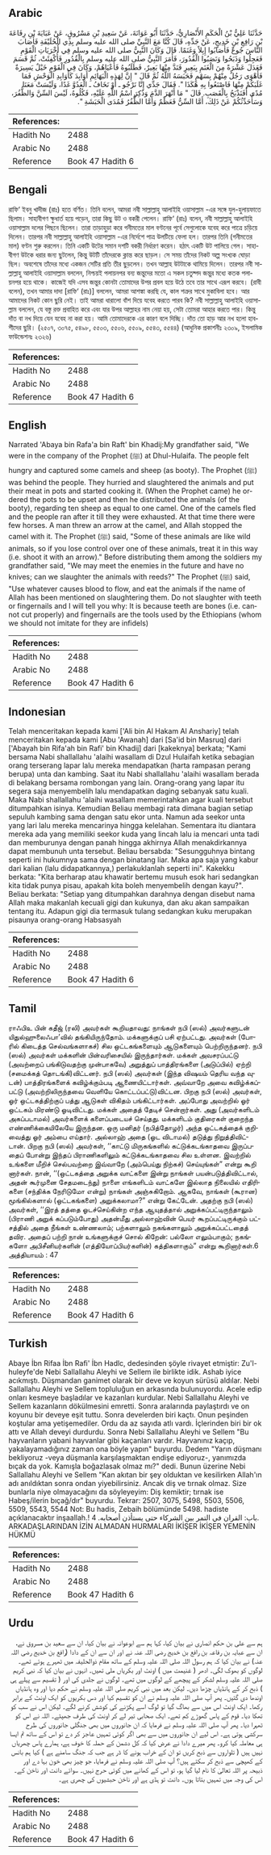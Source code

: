 ## Arabic


<div dir="rtl" lang="ar" style={{fontSize:'larger',backgroundColor:'#f8f9fa',padding:20}}>
حَدَّثَنَا عَلِيُّ بْنُ الْحَكَمِ الأَنْصَارِيُّ، حَدَّثَنَا أَبُو عَوَانَةَ، عَنْ سَعِيدِ بْنِ مَسْرُوقٍ، عَنْ عَبَايَةَ بْنِ رِفَاعَةَ بْنِ رَافِعِ بْنِ خَدِيجٍ، عَنْ جَدِّهِ، قَالَ كُنَّا مَعَ النَّبِيِّ صلى الله عليه وسلم بِذِي الْحُلَيْفَةِ فَأَصَابَ النَّاسَ جُوعٌ فَأَصَابُوا إِبِلاً وَغَنَمًا‏.‏ قَالَ وَكَانَ النَّبِيُّ صلى الله عليه وسلم فِي أُخْرَيَاتِ الْقَوْمِ فَعَجِلُوا وَذَبَحُوا وَنَصَبُوا الْقُدُورَ، فَأَمَرَ النَّبِيُّ صلى الله عليه وسلم بِالْقُدُورِ فَأُكْفِئَتْ، ثُمَّ قَسَمَ فَعَدَلَ عَشْرَةً مِنَ الْغَنَمِ بِبَعِيرٍ فَنَدَّ مِنْهَا بَعِيرٌ، فَطَلَبُوهُ فَأَعْيَاهُمْ، وَكَانَ فِي الْقَوْمِ خَيْلٌ يَسِيرَةٌ فَأَهْوَى رَجُلٌ مِنْهُمْ بِسَهْمٍ فَحَبَسَهُ اللَّهُ ثُمَّ قَالَ ‏"‏ إِنَّ لِهَذِهِ الْبَهَائِمِ أَوَابِدَ كَأَوَابِدِ الْوَحْشِ فَمَا غَلَبَكُمْ مِنْهَا فَاصْنَعُوا بِهِ هَكَذَا ‏"‏‏.‏ فَقَالَ جَدِّي إِنَّا نَرْجُو ـ أَوْ نَخَافُ ـ الْعَدُوَّ غَدًا، وَلَيْسَتْ مَعَنَا مُدًى أَفَنَذْبَحُ بِالْقَصَبِ‏.‏ قَالَ ‏"‏ مَا أَنْهَرَ الدَّمَ وَذُكِرَ اسْمُ اللَّهِ عَلَيْهِ، فَكُلُوهُ، لَيْسَ السِّنَّ وَالظُّفُرَ، وَسَأُحَدِّثُكُمْ عَنْ ذَلِكَ، أَمَّا السِّنُّ فَعَظْمٌ وَأَمَّا الظُّفُرُ فَمُدَى الْحَبَشَةِ ‏"‏‏.‏
</div>
<div style={{backgroundColor:'#f8f9fa',padding:20, marginBottom: 10}}><table> <thead> <tr> <th>References:</th> <th></th> </tr> </thead> <tbody><tr><td>Hadith No</td><td>2488</td></tr><tr><td>Arabic No</td><td>2488</td></tr><tr><td>Reference</td><td>Book 47 Hadith 6</td></tr></tbody></table></div>

## Bengali


<div dir="ltr" lang="bn" style={{fontSize:'larger',backgroundColor:'#f8f9fa',padding:20}}>
রাফি‘ ইবনু খাদীজ (রাঃ) হতে বর্ণিত। তিনি বলেন, আমরা নবী সাল্লাল্লাহু আলাইহি ওয়াসাল্লাম -এর সঙ্গে যুল-হুলায়ফাতে ছিলাম। সাহাবীগণ ক্ষুধার্ত হয়ে পড়েন, তারা কিছু উট ও বকরী পেলেন। রাফি‘ (রাঃ) বলেন, নবী সাল্লাল্লাহু আলাইহি ওয়াসাল্লাম দলের পিছনে ছিলেন। তারা তাড়াহুড়া করে গনীমতের মাল বণ্টনের পূর্বে সেগুলোকে যবেহ করে পাত্রে চড়িয়ে দিলেন। তারপর নবী সাল্লাল্লাহু আলাইহি ওয়াসাল্লাম -এর নির্দেশে পাত্র উলটিয়ে ফেলা হল। তারপর তিনি (গনীমতের মাল) বণ্টন শুরু করলেন। তিনি একটি উটের সমান দশটি বকরী নির্ধারণ করেন। হঠাৎ একটি উট পালিয়ে গেল। সাহাবীগণ উটকে ধরার জন্য ছুটলেন, কিন্তু উটটি তাঁদেরকে ক্লান্ত করে ছাড়ল। সে সময় তাঁদের নিকট অল্প সংখ্যক ঘোড়া ছিল। অবশেষে তাঁদের মধ্যে একজন সেটির প্রতি তীর ছুড়লেন। তখন আল্লাহ উটটাকে থামিয়ে দিলেন। তারপর নবী সাল্লাল্লাহু আলাইহি ওয়াসাল্লাম বললেন, নিশ্চয়ই পলায়নপর বন্য জন্তুদের মতো এ সকল চতুষ্পদ জন্তুর মধ্যে কতক পলায়নপর হয়ে থাকে। কাজেই যদি এসব জন্তুর কোনটা তোমাদের উপর প্রবল হয়ে উঠে তবে তার সাথে এরূপ করবে। (রাবী বলেন), তখন আমার দাদা [রাফি‘ (রাঃ)] বললেন, আমরা আশঙ্কা করছি যে, কাল শত্রুর সাথে মুকাবিলা হবে। আর আমাদের নিকট কোন ছুরি নেই। তাই আমরা ধারালো বাঁশ দিয়ে যবেহ করতে পারব কি? নবী সাল্লাল্লাহু আলাইহি ওয়াসাল্লাম বললেন, যে বস্তু রক্ত প্রবাহিত করে এবং যার উপর আল্লাহর নাম নেয়া হয়, সেটা তোমরা আহার করতে পার। কিন্তু দাঁত বা নখ দিয়ে যেন যবেহ না করা হয়। আমি তোমাদেরকে এর কারণ বলে দিচ্ছি। দাঁত তো হাড় আর নখ হলো হাবশীদের ছুরি। (২৫০৭, ৩০৭৫, ৫৪৯৮, ৫৫০৩, ৫৫০৬, ৫৫০৯, ৫৫৪৩, ৫৫৪৪) (আধুনিক প্রকাশনীঃ ২৩০৯, ইসলামিক ফাউন্ডেশনঃ ২৩২৬)
</div>
<div style={{backgroundColor:'#f8f9fa',padding:20, marginBottom: 10}}><table> <thead> <tr> <th>References:</th> <th></th> </tr> </thead> <tbody><tr><td>Hadith No</td><td>2488</td></tr><tr><td>Arabic No</td><td>2488</td></tr><tr><td>Reference</td><td>Book 47 Hadith 6</td></tr></tbody></table></div>

## English


<div dir="ltr" lang="en" style={{fontSize:'larger',backgroundColor:'#f8f9fa',padding:20}}>
Narrated 'Abaya bin Rafa'a bin Raft' bin Khadij:My grandfather said, "We were in the company of the Prophet (ﷺ) at Dhul-Hulaifa. The people felt hungry and captured some camels and sheep (as booty). The Prophet (ﷺ) was behind the people. They hurried and slaughtered the animals and put their meat in pots and started cooking it. (When the Prophet came) he ordered the pots to be upset and then he distributed the animals (of the booty), regarding ten sheep as equal to one camel. One of the camels fled and the people ran after it till they were exhausted. At that time there were few horses. A man threw an arrow at the camel, and Allah stopped the camel with it. The Prophet (ﷺ) said, "Some of these animals are like wild animals, so if you lose control over one of these animals, treat it in this way (i.e. shoot it with an arrow)." Before distributing them among the soldiers my grandfather said, "We may meet the enemies in the future and have no knives; can we slaughter the animals with reeds?" The Prophet (ﷺ) said, "Use whatever causes blood to flow, and eat the animals if the name of Allah has been mentioned on slaughtering them. Do not slaughter with teeth or fingernails and I will tell you why: It is because teeth are bones (i.e. cannot cut properly) and fingernails are the tools used by the Ethiopians (whom we should not imitate for they are infidels)
</div>
<div style={{backgroundColor:'#f8f9fa',padding:20, marginBottom: 10}}><table> <thead> <tr> <th>References:</th> <th></th> </tr> </thead> <tbody><tr><td>Hadith No</td><td>2488</td></tr><tr><td>Arabic No</td><td>2488</td></tr><tr><td>Reference</td><td>Book 47 Hadith 6</td></tr></tbody></table></div>

## Indonesian


<div dir="ltr" lang="id" style={{fontSize:'larger',backgroundColor:'#f8f9fa',padding:20}}>
Telah menceritakan kepada kami ['Ali bin Al Hakam Al Anshariy] telah menceritakan kepada kami [Abu 'Awanah] dari [Sa'id bin Masruq] dari ['Abayah bin Rifa'ah bin Rafi' bin Khadij] dari [kakeknya] berkata; "Kami bersama Nabi shallallahu 'alaihi wasallam di Dzul Hulaifah ketika sebagian orang terserang lapar lalu mereka mendapatkan (harta rampasan perang berupa) unta dan kambing. Saat itu Nabi shallallahu 'alaihi wasallam berada di belakang bersama rombongan yang lain. Orang-orang yang lapar itu segera saja menyembelih lalu mendapatkan daging sebanyak satu kuali. Maka Nabi shallallahu 'alaihi wasallam memerintahkan agar kuali tersebut ditumpahkan isinya. Kemudian Beliau membagi rata dimana bagian setiap sepuluh kambing sama dengan satu ekor unta. Namun ada seekor unta yang lari lalu mereka mencarinya hingga kelelahan. Sementara itu diantara mereka ada yang memiliki seekor kuda yang lincah lalu ia mencari unta tadi dan memburunya dengan panah hingga akhirnya Allah menakdirkannya dapat membunuh unta tersebut. Beliau bersabda: "Sesungguhnya bintang seperti ini hukumnya sama dengan binatang liar. Maka apa saja yang kabur dari kalian (lalu didapatkannya,) perlakuklanlah seperti ini". Kakekku berkata: "Kita berharap atau khawatir bertemu musuh esok hari sedangkan kita tidak punya pisau, apakah kita boleh menyembelih dengan kayu?". Beliau berkata: "Setiap yang ditumpahkan darahnya dengan disebut nama Allah maka makanlah kecuali gigi dan kukunya, dan aku akan sampaikan tentang itu. Adapun gigi dia termasuk tulang sedangkan kuku merupakan pisaunya orang-orang Habsasyah
</div>
<div style={{backgroundColor:'#f8f9fa',padding:20, marginBottom: 10}}><table> <thead> <tr> <th>References:</th> <th></th> </tr> </thead> <tbody><tr><td>Hadith No</td><td>2488</td></tr><tr><td>Arabic No</td><td>2488</td></tr><tr><td>Reference</td><td>Book 47 Hadith 6</td></tr></tbody></table></div>

## Tamil


<div dir="ltr" lang="ta" style={{fontSize:'larger',backgroundColor:'#f8f9fa',padding:20}}>
ராஃபிஉ பின் கதீஜ் (ரலி) அவர்கள் கூறியதாவது: நாங்கள் நபி (ஸல்) அவர்களுடன் யிதுல்ஹுலைஃபா’வில் தங்கியிருந்தோம். மக்களுக்குப் பசி ஏற்பட்டது. அவர்கள் (போரில் கிடைத்த செல்வங்களாகச்) சில ஒட்டகங்களையும் ஆடுகளையும் பெற்றிருந்தனர். நபி (ஸல்) அவர்கள் மக்களின் பின்வரிசையில் இருந்தார்கள். மக்கள் அவசரப்பட்டு (அவற்றைப் பங்கிடுவதற்கு முன்பாகவே) அறுத்துப் பாத்திரங்களை (அடுப்பில்) ஏற்றி (சமைக்கத் தொடங்கி)விட்டனர். நபி (ஸல்) அவர்கள் (இந்த விஷயம் தெரிய வந்த வுடன்) பாத்திரங்களைக் கவிழ்க்கும்படி ஆணையிட்டார்கள். அவ்வாறே அவை கவிழ்க்கப்பட்டு (அவற்றிலிருந்தவை வெளியே கொட்டப்பட்டு)விட்டன. பிறகு நபி (ஸல்) அவர்கள், ஓர் ஒட்டகத்திற்குப் பத்து ஆடுகள் விகிதம் பங்கிட்டார்கள். அப்போது அவற்றில் ஓர் ஒட்டகம் மிரண்டு ஓடிவிட்டது. மக்கள் அதைத் தேடிச் சென்றார்கள். அது (அவர்களிடம் அகப்படாமல்) அவர்களைக் களைப்படையச் செய்தது. மக்களிடம் குதிரைகள் குறைந்த எண்ணிக்கையிலேயே இருந்தன. ஒரு மனிதர் (நபித்தோழர்) அந்த ஒட்டகத்தைக் குறிவைத்து ஓர் அம்பை எய்தார். அல்லாஹ் அதை (ஓட விடாமல்) தடுத்து நிறுத்திவிட்டான். பிறகு நபி (ஸல்) அவர்கள், ‘‘காட்டு மிருகங்களில் கட்டுக்கடங்காதவை இருப்பதைப் போன்று இந்தப் பிராணிகளிலும் கட்டுக்கடங்காதவை சில உள்ளன. இவற்றில் உங்களை மீறிச் செல்பவற்றை இவ்வாறே (அம்பெய்து நிற்கச்) செய்யுங்கள்” என்று கூறி னார்கள். நான், ‘‘(ஒட்டகத்தை அறுக்க வாட்களை இன்று நாங்கள் பயன்படுத்திவிட்டால், அதன் கூர்முனை சேதமடைந்து) நாளை எங்களிடம் வாட்களே இல்லாத நிலையில் எதிரிகளை (சந்திக்க நேரிடுமோ என்று) நாங்கள் அஞ்சுகிறோம். ஆகவே, நாங்கள் (கூரான) மூங்கில்களால் (ஒட்டகங்களை) அறுக்கலாமா?” என்று கேட்டேன். அதற்கு நபி (ஸல்) அவர்கள், ‘‘இரத் தத்தை ஓடச்செய்கின்ற எந்த ஆயுதத்தால் அறுக்கப்பட்டிருந்தாலும் (பிராணி அறுக் கப்படும்போது) அதன்மீது அல்லாஹ்வின் பெயர் கூறப்பட்டிருக்கும் பட்சத்தில் அதை நீங்கள் உண்ணலாம்; பற்களாலும் நகங்களாலும் அறுக்கப்பட்டதைத் தவிர. அதைப் பற்றி நான் உங்களுக்குச் சொல் கிறேன்: பல்லோ எலும்பாகும்; நகங்களோ அபிசீனியர்களின் (எத்தியோப்பியர்களின்) கத்திகளாகும்” என்று கூறினார்கள்.6 அத்தியாயம் : 47
</div>
<div style={{backgroundColor:'#f8f9fa',padding:20, marginBottom: 10}}><table> <thead> <tr> <th>References:</th> <th></th> </tr> </thead> <tbody><tr><td>Hadith No</td><td>2488</td></tr><tr><td>Arabic No</td><td>2488</td></tr><tr><td>Reference</td><td>Book 47 Hadith 6</td></tr></tbody></table></div>

## Turkish


<div dir="ltr" lang="tr" style={{fontSize:'larger',backgroundColor:'#f8f9fa',padding:20}}>
Abaye İbn Rifaa İbn Rafi' İbn Hadlc, dedesinden şöyle rivayet etmiştir: Zu'l-huleyfe'de Nebi Sallallahu Aleyhi ve Sellem ile birlikte idik. Ashab iyice acıkmıştı. Düşmandan ganimet olarak bir deve ve koyun sürüsü aldılar. Nebi Sallallahu Aleyhi ve Sellem topluluğun en arkasında bulunuyordu. Acele edip onları kesmeye başladılar ve kazanları kurdular. Nebi Sallallahu Aleyhi ve Sellem kazanların dökülmesini emretti. Sonra aralarında paylaştırdı ve on koyunu bir deveye eşit tuttu. Sonra develerden biri kaçtı. Onun peşinden koştular ama yetişemediler. Ordu da az sayıda atlı vardı. İçlerinden biri bir ok attı ve Allah deveyi durdurdu. Sonra Nebi Sallallahu Aleyhi ve Sellem "Bu hayvanların yabani hayvanlar gibi kaçanları vardır. Hayvanınız kaçıp, yakalayamadığınız zaman ona böyle yapın" buyurdu. Dedem "Yarın düşmanı bekliyoruz -veya düşmanla karşılaşmaktan endişe ediyoruz-, yanımızda bıçak da yok. Kamışla boğazlasak olmaz mı?" dedi. Bunun üzerine Nebi Sallallahu Aleyhi ve Sellem "Kan akıtan bir şey olduktan ve kesilirken Allah'ın adı anıldıktan sonra ondan yiyebilirsiniz. Ancak diş ve tırnak olmaz. Size bunlarla niye olmayacağını da söyleyeyim: Diş kemiktir; tırnak ise Habeş/ilerin bıçağ/dır" buyurdu. Tekrar: 2507, 3075, 5498, 5503, 5506, 5509, 5543, 5544 Not: Bu hadis, Zebaih bölümünde 5498. hadiste açıklanacaktır inşaallah.! باب: القران في التمر بين الشركاء حتى يستأذن أصحابه. 4. ARKADAŞLARINDAN İZİN ALMADAN HURMALARI İKİŞER İKİŞER YEMENİN HÜKMÜ
</div>
<div style={{backgroundColor:'#f8f9fa',padding:20, marginBottom: 10}}><table> <thead> <tr> <th>References:</th> <th></th> </tr> </thead> <tbody><tr><td>Hadith No</td><td>2488</td></tr><tr><td>Arabic No</td><td>2488</td></tr><tr><td>Reference</td><td>Book 47 Hadith 6</td></tr></tbody></table></div>

## Urdu


<div dir="rtl" lang="ur" style={{fontSize:'larger',backgroundColor:'#f8f9fa',padding:20}}>
ہم سے علی بن حکم انصاری نے بیان کیا، کہا ہم سے ابوعوانہ نے بیان کیا، ان سے سعید بن مسروق نے، ان سے عبایہ بن رفاعہ بن رافع بن خدیج رضی اللہ عنہ نے اور ان سے ان کے دادا (رافع بن خدیج رضی اللہ عنہ) نے بیان کیا کہ ہم رسول اللہ صلی اللہ علیہ وسلم کے ساتھ مقام ذوالحلیفہ میں ٹھہرے ہوئے تھے۔ لوگوں کو بھوک لگی۔ ادھر ( غنیمت میں ) اونٹ اور بکریاں ملی تھیں۔ انہوں نے بیان کیا کہ نبی کریم صلی اللہ علیہ وسلم لشکر کے پیچھے کے لوگوں میں تھے۔ لوگوں نے جلدی کی اور ( تقسیم سے پہلے ہی ) ذبح کر کے ہانڈیاں چڑھا دیں۔ لیکن بعد میں نبی کریم صلی اللہ علیہ وسلم نے حکم دیا اور وہ ہانڈیاں اوندھا دی گئیں۔ پھر آپ صلی اللہ علیہ وسلم نے ان کو تقسیم کیا اور دس بکریوں کو ایک اونٹ کے برابر رکھا۔ ایک اونٹ اس میں سے بھاگ گیا تو لوگ اسے پکڑنے کی کوشش کرنے لگے۔ لیکن اس نے سب کو تھکا دیا۔ قوم کے پاس گھوڑے کم تھے۔ ایک صحابی تیر لے کر اونٹ کی طرف جھپٹے۔ اللہ نے اس کو ٹھہرا دیا۔ پھر آپ صلی اللہ علیہ وسلم نے فرمایا کہ ان جانوروں میں بھی جنگلی جانوروں کی طرح سرکشی ہوتی ہے۔ اس لیے ان جانوروں میں سے بھی اگر کوئی تمہیں عاجز کر دے تو اس کے ساتھ تم ایسا ہی معاملہ کیا کرو۔ پھر میرے دادا نے عرض کیا کہ کل دشمن کے حملہ کا خوف ہے، ہمارے پاس چھریاں نہیں ہیں ( تلواروں سے ذبح کریں تو ان کے خراب ہونے کا ڈر ہے جب کہ جنگ سامنے ہے ) کیا ہم بانس کے کھپچی سے ذبح کر سکتے ہیں؟ آپ صلی اللہ علیہ وسلم نے فرمایا، جو چیز بھی خون بہا دے اور ذبیحہ پر اللہ تعالیٰ کا نام لیا گیا ہو، تو اس کے کھانے میں کوئی حرج نہیں۔ سوائے دانت اور ناخن کے۔ اس کی وجہ میں تمہیں بتاتا ہوں۔ دانت تو ہڈی ہے اور ناخن حبشیوں کی چھری ہے۔
</div>
<div style={{backgroundColor:'#f8f9fa',padding:20, marginBottom: 10}}><table> <thead> <tr> <th>References:</th> <th></th> </tr> </thead> <tbody><tr><td>Hadith No</td><td>2488</td></tr><tr><td>Arabic No</td><td>2488</td></tr><tr><td>Reference</td><td>Book 47 Hadith 6</td></tr></tbody></table></div>